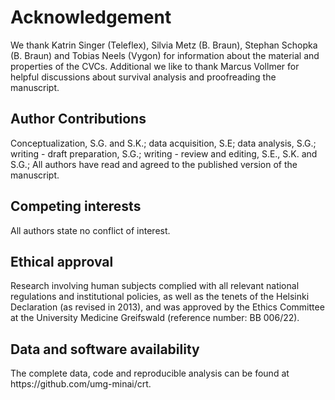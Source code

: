 # Acknowledgement

We thank Katrin Singer (Teleflex), Silvia Metz (B. Braun), Stephan Schopka (B. Braun) and Tobias Neels (Vygon) for information about the material and properties of the CVCs.
Additional we like to thank Marcus Vollmer for helpful discussions about survival analysis and proofreading the manuscript.

## Author Contributions

Conceptualization, S.G. and S.K.;
data acquisition, S.E;
data analysis, S.G.;
writing - draft preparation, S.G.;
writing - review and editing, S.E., S.K. and S.G.;
All authors have read and agreed to the published version of the manuscript.

## Competing interests

All authors state no conflict of interest.

## Ethical approval

Research involving human subjects complied with all relevant national regulations and institutional policies, as well as the tenets of the Helsinki Declaration (as revised in 2013), and was approved by the Ethics Committee at the University Medicine Greifswald (reference number: BB 006/22).

## Data and software availability

The complete data, code and reproducible analysis can be found at
https://github.com/umg-minai/crt.
